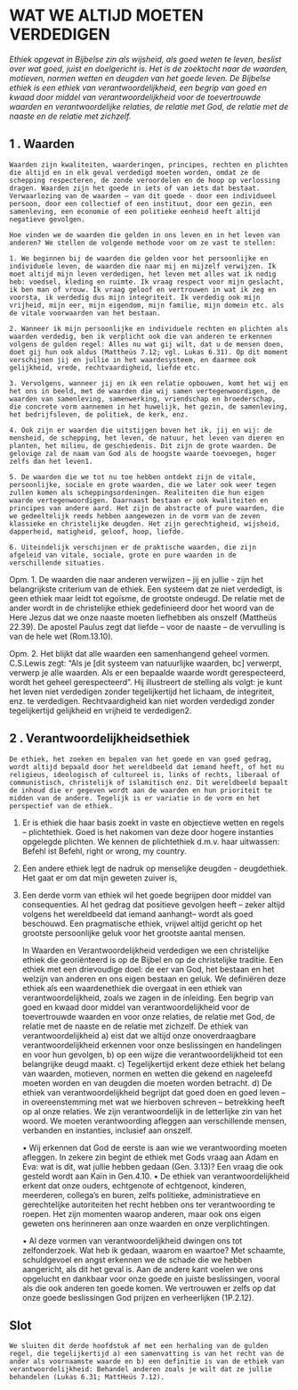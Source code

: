 # WAT WE ALTIJD MOETEN VERDEDIGEN

*Ethiek opgevat in Bijbelse zin als wijsheid, als goed weten te leven, beslist over wat goed, juist en doelgericht is. Het is de zoektocht naar de waarden, motieven, normen wetten en deugden van het goede leven. De Bijbelse ethiek is een ethiek van verantwoordelijkheid, een begrip van goed en kwaad door middel van verantwoordelijkheid voor de toevertrouwde waarden en verantwoordelijke relaties, de relatie met God, de relatie met de naaste en de relatie met zichzelf.* 

## 1 . Waarden
	Waarden zijn kwaliteiten, waarderingen, principes, rechten en plichten die altijd en in elk geval verdedigd moeten worden, omdat ze de schepping respecteren, de zonde veroordelen en de hoop op verlossing dragen. Waarden zijn het goede in iets of van iets dat bestaat. Verwaarlozing van de waarden – van dit goede - door een individueel persoon, door een collectief of een instituut, door een gezin, een samenleving, een economie of een politieke eenheid heeft altijd negatieve gevolgen. 
	
	Hoe vinden we de waarden die gelden in ons leven en in het leven van anderen? We stellen de volgende methode voor om ze vast te stellen:
   
    1. We beginnen bij de waarden die gelden voor het persoonlijke en individuele leven, de waarden die naar mij en mijzelf verwijzen. Ik moet altijd mijn leven verdedigen, het leven met alles wat ik nodig heb: voedsel, kleding en ruimte. Ik vraag respect voor mijn geslacht, ik ben man of vrouw. Ik vraag geloof en vertrouwen in wat ik zeg en voorsta, ik verdedig dus mijn integriteit. Ik verdedig ook mijn vrijheid, mijn eer, mijn eigendom, mijn familie, mijn domein etc. als de vitale voorwaarden van het bestaan. 
    
    2. Wanneer ik mijn persoonlijke en individuele rechten en plichten als waarden verdedig, ben ik verplicht ook die van anderen te erkennen volgens de gulden regel: Alles nu wat gij wilt, dat u de mensen doen, doet gij hun ook aldus (Mattheüs 7.12; vgl. Lukas 6.31). Op dit moment verschijnen jij en jullie in het waardesysteem, en daarmee ook gelijkheid, vrede, rechtvaardigheid, liefde etc. 
    
    3. Vervolgens, wanneer jij en ik een relatie opbouwen, komt het wij en het ons in beeld, met de waarden die wij samen vertegenwoordigen, de  waarden van samenleving, samenwerking, vriendschap en broederschap, die concrete vorm aannemen in het huwelijk, het gezin, de samenleving, het bedrijfsleven, de politiek, de kerk, enz. 
    
    4. Ook zijn er waarden die uitstijgen boven het ik, jij en wij: de mensheid, de schepping, het leven, de natuur, het leven van dieren en planten, het milieu, de geschiedenis. Dit zijn de grote waarden. De gelovige zal de naam van God als de hoogste waarde toevoegen, hoger zelfs dan het leven1. 
    
    5. De waarden die we tot nu toe hebben ontdekt zijn de vitale, persoonlijke, sociale en grote waarden, die we later ook weer tegen zullen komen als scheppingsordeningen. Realiteiten die hun eigen waarde vertegenwoordigen. Daarnaast bestaan er ook kwaliteiten en principes van andere aard. Het zijn de abstracte of pure waarden, die we gedeeltelijk reeds hebben aangewezen in de vorm van de zeven klassieke en christelijke deugden. Het zijn gerechtigheid, wijsheid, dapperheid, matigheid, geloof, hoop, liefde. 
    
    6. Uiteindelijk verschijnen er de praktische waarden, die zijn afgeleid van vitale, sociale, grote en pure waarden in de verschillende situaties. 

Opm. 1. De waarden die naar anderen verwijzen – jij en jullie - zijn het belangrijkste criterium van de ethiek. Een systeem dat ze niet verdedigt, is geen ethiek maar leidt tot egoïsme, de grootste ondeugd. De relatie met de ander wordt in de christelijke ethiek gedefinieerd door het woord van de Here Jezus dat we onze naaste moeten liefhebben als onszelf (Mattheüs 22.39). De apostel Paulus zegt dat liefde – voor de naaste – de vervulling is van de hele wet (Rom.13.10). 

Opm. 2. Het blijkt dat alle waarden een samenhangend geheel vormen. C.S.Lewis zegt: “Als je [dit systeem van natuurlijke waarden, bc] verwerpt, verwerp je alle waarden. Als er een bepaalde waarde wordt gerespecteerd, wordt het geheel gerespecteerd”. Hij illustreert de stelling als volgt: je kunt het leven niet verdedigen zonder tegelijkertijd het lichaam, de integriteit, enz. te verdedigen. Rechtvaardigheid kan niet worden verdedigd zonder tegelijkertijd gelijkheid en vrijheid te verdedigen2.

## 2 . Verantwoordelijkheidsethiek
	De ethiek, het zoeken en bepalen van het goede en van goed gedrag, wordt altijd bepaald door het wereldbeeld dat iemand heeft, of het nu religieus, ideologisch of cultureel is, links of rechts, liberaal of communistisch, christelijk of islamitisch enz. Dit wereldbeeld bepaalt de inhoud die er gegeven wordt aan de waarden en hun prioriteit te midden van de andere. Tegelijk is er variatie in de vorm en het perspectief van de ethiek. 
	
1) Er is ethiek die haar basis zoekt in vaste en objectieve wetten en regels – plichtethiek. Goed is het nakomen van deze door hogere instanties opgelegde plichten. We kennen de plichtethiek d.m.v. haar uitwassen: Befehl ist Befehl, right or wrong, my country. 
2) Een andere ethiek legt de nadruk op menselijke deugden - deugdethiek. Het gaat er om dat mijn geweten zuiver is, 
3) Een derde vorm van ethiek wil het goede begrijpen door middel van consequenties. Al het gedrag dat positieve gevolgen heeft –  zeker altijd volgens het wereldbeeld dat iemand aanhangt– wordt als goed beschouwd. Een pragmatische ethiek, vrijwel altijd gericht op het grootste persoonlijke geluk voor het grootste aantal mensen. 

	In Waarden en Verantwoordelijkheid verdedigen we een christelijke ethiek die georiënteerd is op de Bijbel en op de christelijke traditie. Een ethiek met een drievoudige doel: de eer van God, het bestaan en het welzijn van anderen en ons eigen bestaan en geluk. We definiëren deze ethiek als een waardenethiek die overgaat in een ethiek van verantwoordelijkheid, zoals we zagen in de inleiding. Een begrip van goed en kwaad door middel van verantwoordelijkheid voor de toevertrouwde waarden en voor onze relaties, de relatie met God, de relatie met de naaste en de relatie met zichzelf. De ethiek van verantwoordelijkheid a) eist dat we altijd onze onoverdraagbare verantwoordelijkheid erkennen voor onze beslissingen en handelingen en voor hun gevolgen, b) op een wijze die verantwoordelijkheid tot een belangrijke deugd maakt. c) Tegelijkertijd erkent deze ethiek het belang van waarden, motieven, normen en wetten die gekend en nageleefd moeten worden en van deugden die moeten worden betracht. d) De ethiek van verantwoordelijkheid begrijpt dat goed doen en goed leven – in overeenstemming met wat we hierboven schreven – betrekking heeft op al onze relaties. We zijn verantwoordelijk in de letterlijke zin van het woord. We moeten verantwoording afleggen aan verschillende mensen, verbanden en  instanties, inclusief aan onszelf. 
	
    • Wij erkennen dat God de eerste is aan wie we verantwoording moeten afleggen. In zekere zin begint de ethiek met Gods vraag aan Adam en Eva: wat is dit, wat jullie hebben gedaan (Gen. 3.13)? Een vraag die ook gesteld wordt aan Kaïn in Gen.4.10. 
    • De ethiek van verantwoordelijkheid erkent dat onze ouders, echtgenote of echtgenoot, kinderen, meerderen, collega's en buren, zelfs politieke, administratieve en gerechtelijke autoriteiten het recht hebben ons ter verantwoording te roepen. Het zijn momenten waarop anderen, maar ook ons eigen geweten ons herinneren aan onze waarden en onze verplichtingen. 
    
    • Al deze vormen van verantwoordelijkheid dwingen ons tot zelfonderzoek. Wat heb ik gedaan, waarom en waartoe? Met schaamte, schuldgevoel en angst erkennen we de schade die we hebben aangericht, als dit het geval is. Aan de andere kant voelen we ons opgelucht en dankbaar voor onze goede en juiste beslissingen, vooral als die ook anderen ten goede komen. We vertrouwen er zelfs op dat onze goede beslissingen God prijzen en verheerlijken (1P.2.12). 
    
## Slot
	We sluiten dit derde hoofdstuk af met een herhaling van de gulden regel, die tegelijkertijd a) een samenvatting is van het recht van de ander als voornaamste waarde en b) een definitie is van de ethiek van verantwoordelijkheid: Behandel anderen zoals je wilt dat ze jullie behandelen (Lukas 6.31; MattHeüs 7.12). 
